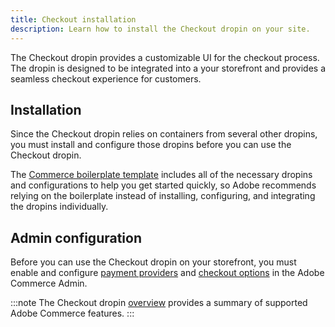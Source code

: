 ```yaml
---
title: Checkout installation
description: Learn how to install the Checkout dropin on your site.
---
```



The Checkout dropin provides a customizable UI for the checkout process. The dropin is designed to be integrated into a your storefront and provides a seamless checkout experience for customers.

## Installation

Since the Checkout dropin relies on containers from several other dropins, you must install and configure those dropins before you can use the Checkout dropin.

The [Commerce boilerplate template](https://github.com/hlxsites/aem-boilerplate-commerce) includes all of the necessary dropins and configurations to help you get started quickly, so Adobe recommends relying on the boilerplate instead of installing, configuring, and integrating the dropins individually.

## Admin configuration

Before you can use the Checkout dropin on your storefront, you must enable and configure [payment providers](https://experienceleague.adobe.com/en/docs/commerce-admin/stores-sales/payments/payments) and [checkout options](https://experienceleague.adobe.com/en/docs/commerce-admin/stores-sales/point-of-purchase/checkout/checkout-process) in the Adobe Commerce Admin.

:::note
The Checkout dropin [overview](/dropins/checkout/) provides a summary of supported Adobe Commerce features.
:::